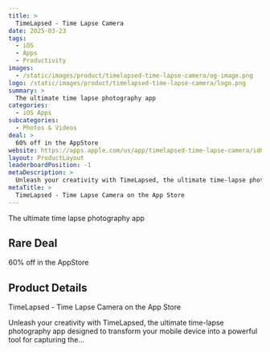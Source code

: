 ```yaml
---
title: >
  TimeLapsed - Time Lapse Camera
date: 2025-03-23
tags:
  - iOS
  - Apps
  - Productivity
images:
  - /static/images/product/timelapsed-time-lapse-camera/og-image.png
logo: /static/images/product/timelapsed-time-lapse-camera/logo.png
summary: >
  The ultimate time lapse photography app
categories:
  - iOS Apps
subcategories:
  - Photos & Videos
deal: >
  60% off in the AppStore
website: https://apps.apple.com/us/app/timelapsed-time-lapse-camera/id6479436667
layout: ProductLayout
leaderboardPosition: -1
metaDescription: >
  Unleash your creativity with TimeLapsed, the ultimate time-lapse photography app designed to transform your mobile device into a powerful tool for capturing the…
metaTitle: >
  ‎TimeLapsed - Time Lapse Camera on the App Store
---
```

The ultimate time lapse photography app

## Rare Deal

60% off in the AppStore

## Product Details

‎TimeLapsed - Time Lapse Camera on the App Store

Unleash your creativity with TimeLapsed, the ultimate time-lapse photography app designed to transform your mobile device into a powerful tool for capturing the…
